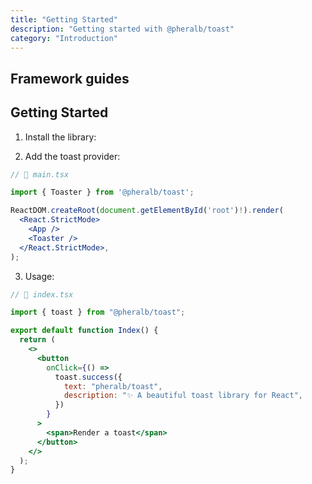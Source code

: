 ```yaml
---
title: "Getting Started"
description: "Getting started with @pheralb/toast"
category: "Introduction"
---
```


<article>

<Hero />

## Framework guides

<FrameworkGuidesComponent />

## Getting Started

1. Install the library:

<InstallLibrary />

2. Add the toast provider:

```jsx
// 📃 main.tsx

import { Toaster } from '@pheralb/toast';

ReactDOM.createRoot(document.getElementById('root')!).render(
  <React.StrictMode>
    <App />
    <Toaster />
  </React.StrictMode>,
);
```

3. Usage:

```jsx
// 📃 index.tsx

import { toast } from "@pheralb/toast";

export default function Index() {
  return (
    <>
      <button
        onClick={() =>
          toast.success({
            text: "pheralb/toast",
            description: "✨ A beautiful toast library for React",
          })
        }
      >
        <span>Render a toast</span>
      </button>
    </>
  );
}
```

</article>
